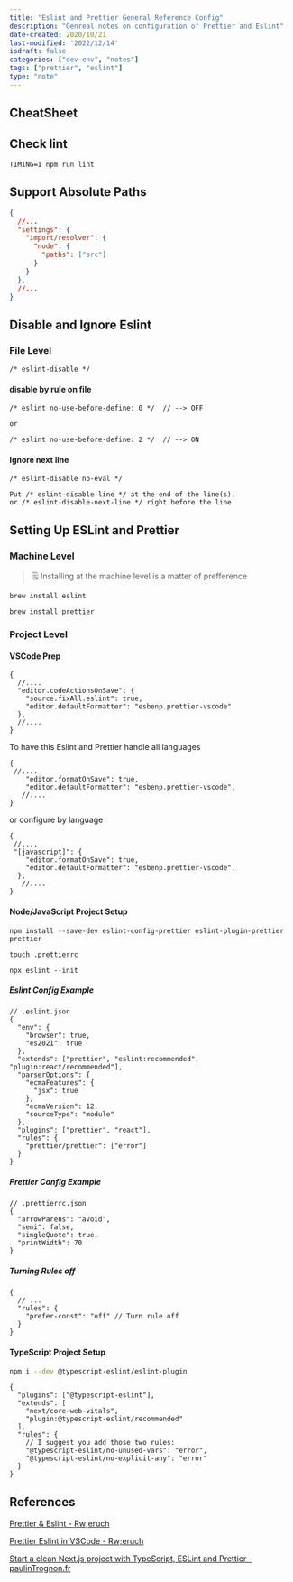 ```yaml
---
title: "Eslint and Prettier General Reference Config"
description: "Genreal notes on configuration of Prettier and Eslint"
date-created: 2020/10/21
last-modified: '2022/12/14'
isdraft: false
categories: ["dev-env", "notes"]
tags: ["prettier", "eslint"]
type: "note"
---
```


## CheatSheet

## Check lint

```shell
TIMING=1 npm run lint
```

## Support Absolute Paths	

```js:title=.eslint.json	
{	
  //...	
  "settings": {	
    "import/resolver": {	
      "node": {	
        "paths": ["src"]	
      }	
    } 	
  },	
  //...	
}	
```	

## Disable and Ignore Eslint	


### File Level

```
/* eslint-disable */
```

#### disable by rule on file

```
/* eslint no-use-before-define: 0 */  // --> OFF

or

/* eslint no-use-before-define: 2 */  // --> ON
```

#### Ignore next line

```
/* eslint-disable no-eval */

```

```
Put /* eslint-disable-line */ at the end of the line(s),
or /* eslint-disable-next-line */ right before the line.
```

## Setting Up ESLint and Prettier

### Machine Level

> 🗒️ Installing at the machine level is a matter of prefference

```shell
brew install eslint
```

```shell
brew install prettier
```

### Project Level

#### VSCode Prep

```json:title=".vscode/setting.json"
{
  //....
  "editor.codeActionsOnSave": {
    "source.fixAll.eslint": true,
    "editor.defaultFormatter": "esbenp.prettier-vscode"
  },
  //....
}
```

To have this Eslint and Prettier handle all languages

```json:title=".vscode/setting.json"
{
 //....
    "editor.formatOnSave": true,
    "editor.defaultFormatter": "esbenp.prettier-vscode",
   //....
}
```

or configure by language

```json:title=".vscode/setting.json"
{
 //....
 "[javascript]": {
    "editor.formatOnSave": true,
    "editor.defaultFormatter": "esbenp.prettier-vscode",
  },
   //....
}
```

#### Node/JavaScript Project Setup

```shell
npm install --save-dev eslint-config-prettier eslint-plugin-prettier prettier
```

```shell
touch .prettierrc
```

```shell
npx eslint --init
```

##### Eslint Config Example

```json:title=".eslint.json"
// .eslint.json
{
  "env": {
    "browser": true,
    "es2021": true
  },
  "extends": ["prettier", "eslint:recommended", "plugin:react/recommended"],
  "parserOptions": {
    "ecmaFeatures": {
      "jsx": true
    },
    "ecmaVersion": 12,
    "sourceType": "module"
  },
  "plugins": ["prettier", "react"],
  "rules": {
    "prettier/prettier": ["error"]
  }
}
```

##### Prettier Config Example

```json:title=".prettierrc.json"
// .prettierrc.json
{
  "arrowParens": "avoid",
  "semi": false,
  "singleQuote": true,
  "printWidth": 70
}
```

##### Turning Rules off

```json:title=".eslint.json"
{
  // ...
  "rules": {
    "prefer-const": "off" // Turn rule off
  }
}
```

#### TypeScript Project Setup

```sh
npm i --dev @typescript-eslint/eslint-plugin
```

```json:title=".eslint.json"
{
  "plugins": ["@typescript-eslint"],
  "extends": [
    "next/core-web-vitals",
    "plugin:@typescript-eslint/recommended"
  ],
  "rules": {
    // I suggest you add those two rules:
    "@typescript-eslint/no-unused-vars": "error",
    "@typescript-eslint/no-explicit-any": "error"
  }
}
```

## References

[Prettier & Eslint - Rw;eruch](https://www.robinwieruch.de/prettier-eslint)

[Prettier Eslint in VSCode - Rw;eruch](https://www.robinwieruch.de/how-to-use-prettier-vscode)

[Start a clean Next.js project with TypeScript, ESLint and Prettier - paulinTrognon.fr](https://paulintrognon.fr/blog/typescript-prettier-eslint-next-js)
